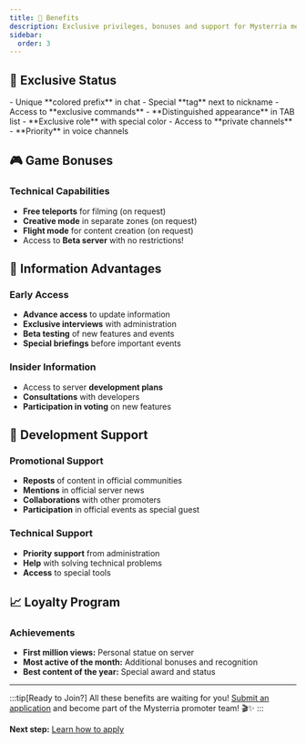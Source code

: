```yaml
---
title: 🎁 Benefits
description: Exclusive privileges, bonuses and support for Mysterria media promoters
sidebar:
  order: 3
---
```



## 👑 Exclusive Status

<CardGrid>
<Card title="In Game" icon="star">
- Unique **colored prefix** in chat
- Special **tag** next to nickname
- Access to **exclusive commands**
- **Distinguished appearance** in TAB list
</Card>

<Card title="On Discord" icon="discord">
- **Exclusive role** with special color
- Access to **private channels**
- **Priority** in voice channels
</Card>
</CardGrid>

## 🎮 Game Bonuses

### Technical Capabilities
- **Free teleports** for filming (on request)
- **Creative mode** in separate zones (on request)
- **Flight mode** for content creation (on request)
- Access to **Beta server** with no restrictions!

## 📰 Information Advantages

### Early Access
- **Advance access** to update information
- **Exclusive interviews** with administration
- **Beta testing** of new features and events
- **Special briefings** before important events

### Insider Information
- Access to server **development plans**
- **Consultations** with developers
- **Participation in voting** on new features

## 🚀 Development Support

### Promotional Support
- **Reposts** of content in official communities
- **Mentions** in official server news
- **Collaborations** with other promoters
- **Participation** in official events as special guest

### Technical Support
- **Priority support** from administration
- **Help** with solving technical problems
- **Access** to special tools

## 📈 Loyalty Program

### Achievements
- **First million views:** Personal statue on server
- **Most active of the month:** Additional bonuses and recognition
- **Best content of the year:** Special award and status

---

:::tip[Ready to Join?]
All these benefits are waiting for you! [Submit an application](/en/promoters/application) and become part of the Mysterria promoter team! 🎬✨
:::

**Next step:** [Learn how to apply](/en/promoters/application)